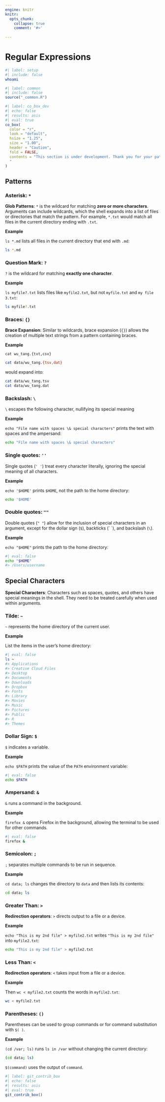 ```yaml
---
engine: knitr
knitr:
  opts_chunk: 
    collapse: true
    comment: '#>'
    
---
```


# Regular Expressions {#sec-regex}

```bash
#| label: setup
#| include: false
whoami
```

```r
#| label: common
#| include: false
source("_common.R")
```

```r
#| label: co_box_dev
#| echo: false
#| results: asis
#| eval: true
co_box(
  color = "r",
  look = "default", 
  hsize = "1.25", 
  size = "1.00", 
  header = "Caution", 
  fold = FALSE,
  contents = "This section is under development. Thank you for your patience.
  "
)
```

## Patterns


### Asterisk: `*` {#sec-asterisk}

**Glob Patterns**: `*` is the wildcard for matching **zero or more characters**. Arguments can include wildcards, which the shell expands into a list of files or directories that match the pattern. For example, `*.txt` would match all files in the current directory ending with `.txt`.

**Example** 

`ls *.md` lists all files in the current directory that end with `.md`:

```bash
ls *.md
```

### Question Mark: `?` {#sec-question}

`?` is the wildcard for matching **exactly one character**.

**Example** 

`ls myfile?.txt` lists files like `myfile2.txt`, but not `myfile.txt` and `my file 3.txt`:

```bash
ls myfile?.txt
```

### Braces: `{}` {#sec-braces}

**Brace Expansion**: Similar to wildcards, brace expansion (`{}`) allows the creation of multiple text strings from a pattern containing braces. 

**Example**

`cat wu_tang.{txt,csv}` 

```bash
cat data/wu_tang.{tsv,dat}
```

would expand into:

```bash
cat data/wu_tang.tsv 
cat data/wu_tang.dat
```

### Backslash: `\` {#sec-backslash}

`\` escapes the following character, nullifying its special meaning

**Example** 

`echo "File name with spaces \& special characters"` prints the text with spaces and the ampersand:

```bash
echo "File name with spaces \& special characters"
```

### Single quotes: `''` {#sec-single-quotes}

Single quotes (`' '`) treat every character literally, ignoring the special meaning of all characters.

**Example** 

`echo '$HOME'` prints `$HOME`, not the path to the home directory:

```bash
echo '$HOME'
```

### Double quotes: `""` {#sec-double-quotes}

Double quotes (`" "`) allow for the inclusion of special characters in an argument, except for the dollar sign (`$`), backticks (\` \`), and backslash (`\`). 

**Example** 

`echo "$HOME"` prints the path to the home directory:

```bash
#| eval: false
echo "$HOME"
#> /Users/username
```

## Special Characters

**Special Characters**: Characters such as spaces, quotes, and others have special meanings in the shell. They need to be treated carefully when used within arguments.

### Tilde: `~` {#sec-tilde}

`~` represents the home directory of the current user.

**Example** 

List the items in the user's home directory:

```bash
#| eval: false
ls ~
#> Applications
#> Creative Cloud Files
#> Desktop
#> Documents
#> Downloads
#> Dropbox
#> Fonts
#> Library
#> Movies
#> Music
#> Pictures
#> Public
#> R
#> Themes
```


### Dollar Sign: `$` {#sec-dollar}

`$` indicates a variable.

**Example** 

`echo $PATH` prints the value of the `PATH` environment variable:

```bash
#| eval: false
echo $PATH
```


### Ampersand: `&` {#sec-ampersand}

`&` runs a command in the background.

**Example** 

`firefox &` opens Firefox in the background, allowing the terminal to be used for other commands.

```bash
#| eval: false
firefox &
```

### Semicolon: `;` {#sec-semicolon}

`;` separates multiple commands to be run in sequence.

**Example** 

`cd data; ls` changes the directory to `data` and then lists its contents:

```bash
cd data; ls
```


### Greater Than: `>` {#sec-gt}

**Redirection operators**: `>` directs output to a file or a device. 

**Example** 

`echo "This is my 2nd file" > myfile2.txt` writes `"This is my 2nd file"` into `myfile2.txt`:

```bash
echo "This is my 2nd file" > myfile2.txt
```

### Less Than: `<` {#sec-lt}

**Redirection operators**: `<` takes input from a file or a device.

**Example** 

Then `wc < myfile2.txt` counts the words in `myfile2.txt`:

```bash
wc < myfile2.txt
```


### Parentheses: `()` {#sec-parens}

Parentheses can be used to group commands or for command substitution with `$( )`.

**Example** 

`(cd /var; ls)` runs `ls in /var` without changing the current directory:

```bash
(cd data; ls)
```

`$(command)` uses the output of `command`.

```r
#| label: git_contrib_box
#| echo: false
#| results: asis
#| eval: true
git_contrib_box()
```